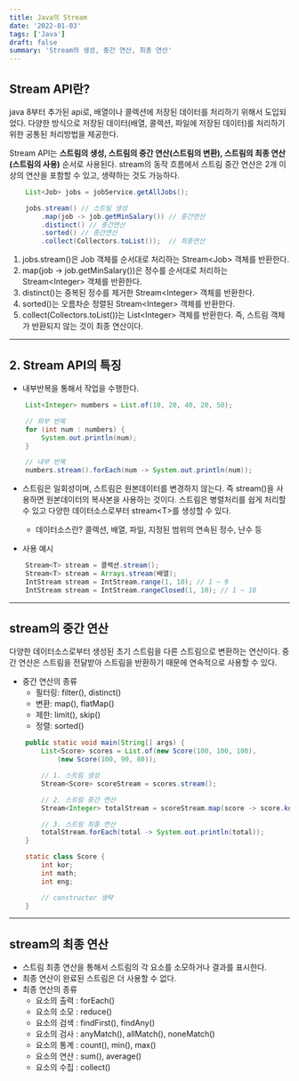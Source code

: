 ```yaml
---
title: Java의 Stream
date: '2022-01-03'
tags: ['Java']
draft: false
summary: 'Stream의 생성, 중간 연산, 최종 연산'
---
```


## **Stream API란?**

java 8부터 추가된 api로, 배열이나 콜렉션에 저장된 데이터를 처리하기 위해서 도입되었다. 다양한 방식으로 저장된 데이터(배열, 콜렉션, 파일에 저장된 데이터)를 처리하기 위한 공통된 처리방법을 제공한다.


Stream API는 **스트림의 생성, 스트림의 중간 연산(스트림의 변환), 스트림의 최종 연산(스트림의 사용)** 순서로 사용된다. stream의 동작 흐름에서 스트림 중간 연산은 2개 이상의 연산을 포함할 수 있고, 생략하는 것도 가능하다.

```java
    List<Job> jobs = jobService.getAllJobs();

    jobs.stream() // 스트림 생성
        .map(job -> job.getMinSalary()) // 중간연산
        .distinct() // 중간연산
        .sorted() // 중간연산
        .collect(Collectors.toList());  // 최종연산
```
1. jobs.stream()은 Job 객체를 순서대로 처리하는 Stream\<Job> 객체를 반환한다. 
2. map(job -> job.getMinSalary())은 정수를 순서대로 처리하는 Stream\<Integer> 객체를 반환한다. 
3. distinct()는 중복된 정수를 제거한 Stream\<Integer> 객체를 반환한다. 
4. sorted()는 오름차순 정렬된 Stream\<Integer> 객체를 반환한다.
5. collect(Collectors.toList())는 List\<Integer> 객체를 반환한다. 즉, 스트림 객체가 반환되지 않는 것이 최종 연산이다.

---

## **2. Stream API의 특징**

- 내부반복을 통해서 작업을 수행한다.

```java
    List<Integer> numbers = List.of(10, 20, 40, 20, 50);

    // 외부 반복
    for (int num : numbers) {
        System.out.println(num);
    }

    // 내부 반복
    numbers.stream().forEach(num -> System.out.println(num));
```

- 스트림은 일회성이며, 스트림은 원본데이터를 변경하지 않는다. 즉 stream()을 사용하면 원본데이터의 복사본을 사용하는 것이다. 스트림은 병렬처리를 쉽게 처리할 수 있고 다양한 데이터소스로부터 stream\<T>를 생성할 수 있다.
    - 데이터소스란? 콜렉션, 배열, 파일, 지정된 범위의 연속된 정수, 난수 등

- 사용 예시
```java
    Stream<T> stream = 콜렉션.stream();
    Stream<T> stream = Arrays.stream(배열);
    IntStream stream = IntStream.range(1, 10); // 1 ~ 9 
    IntStream stream = IntStream.rangeClosed(1, 10); // 1 ~ 10
```

---

## stream의 중간 연산

다양한 데이터소스로부터 생성된 초기 스트림을 다른 스트림으로 변환하는 연산이다. 중간 연산은 스트림을 전달받아 스트림을 반환하기 때문에 연속적으로 사용할 수 있다.

- 중간 연산의 종류
    - 필터링: filter(), distinct()
    - 변환: map(), flatMap()
    - 제한: limit(), skip()
    - 정렬: sorted()

```java
    public static void main(String[] args) {
        List<Score> scores = List.of(new Score(100, 100, 100), 
            (new Score(100, 90, 80));

        // 1. 스트림 생성
        Stream<Score> scoreStream = scores.stream();

        // 2. 스트림 중간 연산
        Stream<Integer> totalStream = scoreStream.map(score -> score.kor + score.eng + score.math);

        // 3. 스트림 최종 연산
        totalStream.forEach(total -> System.out.println(total));
    }

    static class Score {
        int kor;
        int math;
        int eng;

        // constructor 생략
    }
```

---

## stream의 최종 연산
- 스트림 최종 연산을 통해서 스트림의 각 요소를 소모하거나 결과를 표시한다.
- 최종 연산이 완료된 스트림은 더 사용할 수 없다.
- 최종 연산의 종류
    - 요소의 출력 : forEach()
    - 요소의 소모 : reduce()
    - 요소의 검색 : findFirst(), findAny()
    - 요소의 검사 : anyMatch(), allMatch(), noneMatch()
    - 요소의 통계 : count(), min(), max()
    - 요소의 연산 : sum(), average()
    - 요소의 수집 : collect()